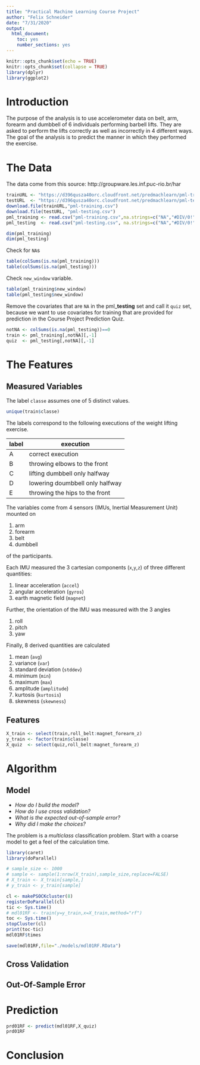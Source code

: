 ```yaml
---
title: "Practical Machine Learning Course Project"
author: "Felix Schneider"
date: "7/31/2020"
output: 
  html_document: 
    toc: yes
    number_sections: yes
---
```


```r
knitr::opts_chunk$set(echo = TRUE)
knitr::opts_chunk$set(collapse = TRUE)
library(dplyr)
library(ggplot2)
```

# Introduction
The purpose of the analysis is to use accelerometer data on belt, arm, forearm and dumbbell of 6 individuals performing barbell lifts. They are asked to perform the lifts correctly as well as incorrectly in 4 different ways. The goal of the analysis is to predict the manner in which they performed the exercise.

# The Data
The data come from this source: http://groupware.les.inf.puc-rio.br/har
```r
trainURL <- "https://d396qusza40orc.cloudfront.net/predmachlearn/pml-training.csv"
testURL  <- "https://d396qusza40orc.cloudfront.net/predmachlearn/pml-testing.csv"
download.file(trainURL,"pml-training.csv")
download.file(testURL, "pml-testing.csv")
pml_training <- read.csv("pml-training.csv",na.strings=c("NA","#DIV/0!"))
pml_testing  <- read.csv("pml-testing.csv", na.strings=c("NA","#DIV/0!"))
```
```r
dim(pml_training)
dim(pml_testing)
```
Check for `NA`s
```r
table(colSums(is.na(pml_training)))
table(colSums(is.na(pml_testing)))
```
Check `new_window` variable.
```r
table(pml_training$new_window)
table(pml_testing$new_window)
```
Remove the covariates that are `NA` in the pml_**testing** set and call it `quiz` set, because we want to use covariates for training that are provided for prediction in the Course Project Prediction Quiz. 
```r
notNA <- colSums(is.na(pml_testing))==0
train <- pml_training[,notNA][,-1]
quiz  <- pml_testing[,notNA][,-1]
```

# The Features
## Measured Variables
The label `classe` assumes one of 5 distinct values.
```r
unique(train$classe)
```
The labels correspond to the following executions of the weight lifting exercise.
 
 label | execution
 ------|----------
 A | correct execution
 B | throwing elbows to the front
 C | lifting dumbbell only halfway
 D | lowering doumbbell only halfway
 E | throwing the hips to the front
 
The variables come from 4 sensors (IMUs, Inertial Measurement Unit) mounted on

1. arm
1. forearm
1. belt
1. dumbbell

of the participants.

Each IMU measured the 3 cartesian components (`x`,`y`,`z`) of three different quantities:

1. linear acceleration (`accel`)
1. angular acceleration (`gyros`)
1. earth magnetic field (`magnet`)

Further, the orientation of the IMU was measured with the 3 angles

1. roll
1. pitch
1. yaw

Finally, 8 derived quantities are calculated

1. mean (`avg`)
1. variance (`var`)
1. standard deviation (`stddev`)
1. minimum (`min`)
1. maximum (`max`)
1. amplitude (`amplitude`)
1. kurtosis (`kurtosis`)
1. skewness (`skewness`)

## Features
```r
X_train <- select(train,roll_belt:magnet_forearm_z)
y_train <- factor(train$classe)
X_quiz  <- select(quiz,roll_belt:magnet_forearm_z)
```

# Algorithm
## Model
- *How do I build the model?*
- *How do I use cross validation?*
- *What is the expected out-of-sample error?*
- *Why did I make the choices?*

The problem is a *multiclass* classification problem.
Start with a coarse model to get a feel of the calculation time.
```r
library(caret)
library(doParallel)
```
```r
# sample_size <- 1000
# sample <- sample(1:nrow(X_train),sample_size,replace=FALSE)
# X_train <- X_train[sample,]
# y_train <- y_train[sample]
```

```r
cl <- makePSOCKcluster(8)
registerDoParallel(cl)
tic <- Sys.time()
# mdl01RF <- train(y=y_train,x=X_train,method="rf")
toc <- Sys.time()
stopCluster(cl)
print(toc-tic)
mdl01RF$times
```
```r
save(mdl01RF,file="./models/mdl01RF.RData")
```
## Cross Validation

## Out-Of-Sample Error

# Prediction
```r
prd01RF <- predict(mdl01RF,X_quiz)
prd01RF
```

# Conclusion